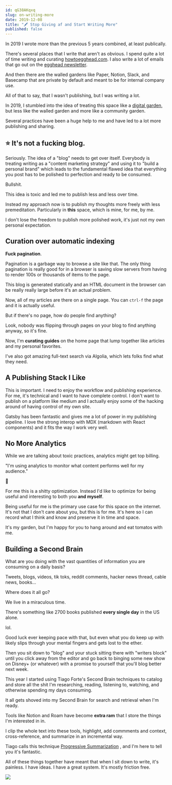 ```yaml
---
id: qG38AKqxq 
slug: on-writing-more 
date: 2019-12-08 
title: "🖋 Stop Giving af and Start Writing More"
published: false
---
```


In 2019 I wrote more than the previous 5 years combined, at least publically.

There's several places that I write that aren't as obvious. I spend quite a lot
of time writing and curating [howtoegghead.com](https://howtoegghead.com). I
also write a lot of emails that go out on
the [egghead newsletter](https://egghead-io-llc.ck.page/cfff8e8be3).

And then there are the walled gardens like Paper, Notion, Slack, and Basecamp
that are private by default and meant to be for internal company use.

All of that to say, that I wasn't publishing, but I was writing a lot.

In 2019, I stumbled into the idea of treating this space like
a [digital garden](/digital-garden), but less like the walled garden and more
like a community garden.

Several practices have been a huge help to me and have led to a lot more
publishing and sharing.

## ⭐️ It's not a fucking blog.

Seriously. The idea of a "blog" needs to get over itself. Everybody is treating
writing as a "content marketing strategy" and using it to "build a personal
brand" which leads to the fundamental flawed idea that everything you post has
to be polished to perfection and ready to be consumed.

Bullshit.

This idea is toxic and led me to publish less and less over time.

Instead my approach now is to publish my thoughts more freely with less
premeditation. Particularly in **this** space, which is mine, for me, by me.

I don't lose the freedom to publish more polished work, it's just not my own
personal expectation.

## Curation over automatic indexing

**Fuck pagination**.

Pagination is a garbage way to browse a site like that. The only thing
pagination is really good for in a browser is saving slow servers from having to
render 100s or thousands of items to the page.

This blog is generated statically and an HTML document in the browser can be
really really large before it's an actual problem.

Now, all of my articles are there on a single page. You can `ctrl-f` the page
and it is actually useful.

But if there's no page, how do people find anything?

Look, nobody was flipping through pages on your blog to find anything anyway, so
it's fine.

Now, I'm **curating guides** on the home page that lump together like articles
and my personal favorites.

I've also got amazing full-text search via Algolia, which lets folks find what
they need.

## A Publishing Stack I Like

This is important. I need to enjoy the workflow and publishing experience. For
me, it's technical and I want to have complete control. I don't want to publish
on a platform like medium and I actually enjoy some of the hacking around of
having control of my own site.

Gatsby has been fantastic and gives me a lot of power in my publishing pipeline.
I love the strong interop with MDX (markdown with React components) and it fits
the way I work very well.

## No More Analytics

While we are talking about toxic practices, analytics might get top billing.

"I'm using analytics to monitor what content performs well for my audience."

🤮

For me this is a shitty optimization. Instead I'd like to optimize for being
useful and interesting to both you **and myself**.

Being useful for me is the primary use case for this space on the internet. It's
not that I don't care about you, but this is for me. It's here so I can record
what I think and know and preserve it in time and space.

It's my garden, but I'm happy for you to hang around and eat tomatos with me.

## Building a Second Brain

What are you doing with the vast quantities of information you are consuming on
a daily basis?

Tweets, blogs, videos, tik toks, reddit comments, hacker news thread, cable
news, books...

Where does it all go?

We live in a miraculous time.

There's something like 2700 books published **every single day** in the US
alone.

lol.

Good luck ever keeping pace with that, but even what you do keep up with likely
slips through your mental fingers and gets lost to the ether.

Then you sit down to "blog" and your stuck sitting there with "writers block"
until you click away from the editor and go back to binging some new show on
Disney+ (or whatever) with a promise to yourself that you'll blog better next
week.

This year I started using Tiago Forte's Second Brain techniques to catalog and
store all the shit I'm researching, reading, listening to, watching, and
otherwise spending my days consuming.

It all gets shoved into my Second Brain for search and retrieval when I'm ready.

Tools like Notion and Roam have become **extra ram** that I store the things I'm
interested in in.

I clip the whole text into these tools, highlight, add commments and context,
cross-reference, and summarize in an incremental way.

Tiago calls this
technique [Progressive Summarization](https://praxis.fortelabs.co/progressive-summarization-a-practical-technique-for-designing-discoverable-notes-3459b257d3eb/)
, and I'm here to tell you it's fantastic.

All of these things together have meant that when I sit down to write, it's
painless. I have ideas. I have a great system. It's mostly friction free.

![](/images/jfdi.jpeg)


